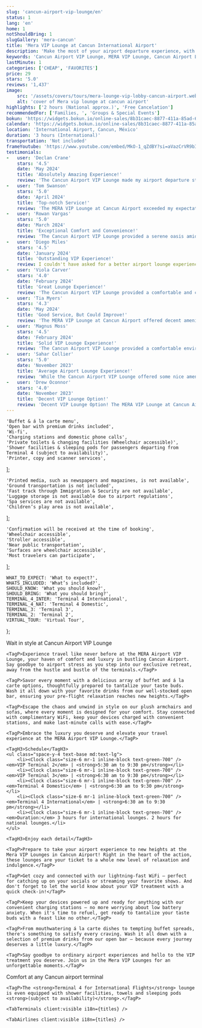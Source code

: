 ```yaml
---
slug: 'cancun-airport-vip-lounge/en'
status: 1
lang: 'en'
home: 1
notShouldBring: 1
slugGallery: 'mera-cancun'
title: 'Mera VIP Lounge at Cancun International Airport'
description: 'Make the most of your airport departure experience, with the comfort you deserve at the MERA Airport VIP Lounge at Cancun Airport.'
keywords: 'Cancun Airport VIP Lounge, MERA VIP Lounge, Cancun Airport Lounge, Cancun Airport VIP Service, Cancun Airport Lounge Access, Cancun Airport VIP Experience, Cancun Airport Lounge Pass'
lastMinute: 1
categories: ['CHEAP', 'FAVORITES']
price: 29
stars: '5.0'
reviews: '1,437'
image:
    src: '/assets/covers/tours/mera-lounge-vip-lobby-cancun-airport.webp'
    alt: 'cover of Mera vip lounge at cancun airport'
highlights: ['2 hours (National approx.)', 'Free Cancelation']
recommendedFor: ['Families, ', 'Groups & Special Events']
bokun: 'https://widgets.bokun.io/online-sales/8b31caec-8877-411a-85ad-682828170619/experience/735075?partialView=1'
calendar: 'https://widgets.bokun.io/online-sales/8b31caec-8877-411a-85ad-682828170619/experience-calendar/735075'
location: 'International Airport, Cancun, México'
duration: '3 hours (International)'
transportation: 'Not included'
frameYoutube: 'https://www.youtube.com/embed/MkO-1_qZdBY?si=aVazCrVR9bIeCyOY'
testimonials:
-   user: 'Declan Crane'
    stars: '4.5'
    date: 'May 2024'
    title: 'Absolutely Amazing Experience!'
    review: 'The Cancun Airport VIP Lounge made my airport departure stress-free and luxurious. From the delicious buffet to the unlimited drinks at the open bar, every detail was impeccable. The comfortable armchairs and charging stations were a bonus, allowing me to relax and recharge before my flight. Highly recommend this VIP experience to anyone traveling through Cancun Airport!'
-   user: 'Tom Swanson'
    stars: '5.0'
    date: 'April 2024'
    title: 'Top-notch Service!'
    review: 'The MERA VIP Lounge at Cancun Airport exceeded my expectations. The buffet and á la carte menu offered a wide variety of tasty options, and the open bar was well-stocked with my favorite drinks. The wifi and charging stations were convenient, and the staff was incredibly attentive. A must-try experience for anyone looking to elevate their airport journey! '
-   user: 'Rowan Vargas'
    stars: '5.0'
    date: 'March 2024'
    title: 'Exceptional Comfort and Convenience!'
    review: 'The Cancun Airport VIP Lounge provided a serene oasis amidst the bustling airport terminal. I enjoyed the delicious food, refreshing drinks, and comfortable seating while waiting for my flight. The wifi and charging stations were a lifesaver, allowing me to stay connected and productive. Overall, a fantastic way to start my journey!'
-   user: 'Diego Miles'
    stars: '4.5'
    date: 'January 2024'
    title: 'Outstanding VIP Experience!'
    review: I couldn't have asked for a better airport lounge experience than the one offered by the MERA VIP Lounge in Cancun. The buffet spread was impressive, and the open bar had a great selection of beverages. The lounge's amenities, including wifi and charging stations, made my wait time fly by. Highly recommend this VIP service to all travelers!
-   user: 'Viola Carver'
    stars: '4.0'
    date: 'February 2024'
    title: 'Great Lounge Experience!'
    review: 'The Cancun Airport VIP Lounge provided a comfortable and convenient space to relax before my flight. The buffet had a decent selection of food, and the open bar was a nice touch. The wifi and charging stations were useful, although I wish there were more seating options available. Overall, a pleasant experience.'
-   user: 'Tia Myers'
    stars: '4.3'
    date: 'May 2024'
    title: 'Good Service, But Could Improve!'
    review: 'The MERA VIP Lounge at Cancun Airport offered decent amenities, including a buffet and open bar. The staff was friendly and attentive. However, the seating area was a bit crowded, and the food options were somewhat limited. With a few improvements, this lounge could become even better.'
-   user: 'Magnus Moss'
    stars: '4.5'
    date: 'February 2024'
    title: 'Solid VIP Lounge Experience!'
    review: 'The Cancun Airport VIP Lounge provided a comfortable environment to wait for my flight. The buffet offered a decent selection of food, and the open bar had a good variety of drinks. The wifi and charging stations were convenient, although the lounge could use more seating options. Overall, a satisfactory experience.'
-   user: 'Sahar Collier'
    stars: '5.0'
    date: 'November 2023'
    title: 'Average Airport Lounge Experience!'
    review: 'While the Cancun Airport VIP Lounge offered some nice amenities, such as the buffet and open bar, I found the overall experience to be average. The seating area was a bit cramped, and the food options were limited. With some improvements, this lounge could provide a better experience for travelers. '
-   user: 'Drew Oconnor'
    stars: '4.0'
    date: 'November 2023'
    title: 'Decent VIP Lounge Option!'
    review: 'Decent VIP Lounge Option! The MERA VIP Lounge at Cancun Airport provided a comfortable space to relax before my flight. The buffet had a decent selection of food, and the open bar was a nice perk. However, the lounge could benefit from better organization and more seating options for guests.'
---
```




    'Buffet & á la carte menu',
    'Open bar with premium drinks included',
    'Wi-fi',
    'Charging stations and domestic phone calls',
    'Private toilets & changing facilities (Wheelchair accessible)',
    'Shower facilities & sleeping pods for passengers departing from Terminal 4 (subject to availability)',
    'Printer, copy and scanner services',
];

    'Printed media, such as newspapers and magazines, is not available',
    'Ground transportation is not included',
    'Fast track through Immigration & Security are not available',
    'Luggage storage is not available due to airport regulations',
    'Spa services are not available',
    'Children’s play area is not available',
];

    'Confirmation will be received at the time of booking',
    'Wheelchair accessible',
    'Stroller accessible',
    'Near public transportation',
    'Surfaces are wheelchair accessible',
    'Most travelers can participate',
];

    WHAT_TO_EXPECT: 'What to expect?',
    WHATS_INCLUDED: 'What’s included?',
    SHOULD_KNOW: 'What you should know?',
    SHOULD_BRING: 'What you should bring?',
    TERMINAL_4_INTER: 'Terminal 4 International',
    TERMINAL_4_NAT: 'Terminal 4 Domestic',
    TERMINAL_3: 'Terminal 3',
    TERMINAL_2: 'Terminal 2',
    VIRTUAL_TOUR: 'Virtual Tour',
};

<Accordion client:visible title={titles.WHAT_TO_EXPECT} idHash="whatToExpect">
    <TagH2>Wait in style at Cancun Airport VIP Lounge</TagH2>

    <TagP>Experience travel like never before at the MERA Airport VIP Lounge, your haven of comfort and luxury in bustling Cancun Airport. Say goodbye to airport stress as you step into our exclusive retreat, away from the hustle and bustle of the terminals.</TagP>

    <TagP>Savor every moment with a delicious array of buffet and á la carte options, thoughtfully prepared to tantalize your taste buds. Wash it all down with your favorite drinks from our well-stocked open bar, ensuring your pre-flight relaxation reaches new heights.</TagP>

    <TagP>Escape the chaos and unwind in style on our plush armchairs and sofas, where every moment is designed for your comfort. Stay connected with complimentary WiFi, keep your devices charged with convenient stations, and make last-minute calls with ease.</TagP>

    <TagP>Embrace the luxury you deserve and elevate your travel experience at the MERA Airport VIP Lounge.</TagP>

    <TagH3>Schedule</TagH3>
    <ul class="space-y-4 text-base md:text-lg">
        <li><Clock class="size-6 mr-1 inline-block text-green-700" /> <em>VIP Terminal 2</em> | <strong>5:30 am to 9:30 pm</strong></li>
        <li><Clock class="size-6 mr-1 inline-block text-green-700" /> <em>VIP Terminal 3</em> | <strong>6:30 am to 9:30 pm</strong></li>
        <li><Clock class="size-6 mr-1 inline-block text-green-700" /> <em>Terminal 4 Domestic</em> | <strong>6:30 am to 9:30 pm</strong></li>
        <li><Clock class="size-6 mr-1 inline-block text-green-700" /> <em>Terminal 4 International</em> | <strong>6:30 am to 9:30 pm</strong></li>
        <li><Clock class="size-6 mr-1 inline-block text-green-700" /> <em>Duration:</em> 3 hours for international lounges. 2 hours for national lounges.</li>
    </ul>

    <TagH3>Enjoy each detail</TagH3>

    <TagP>Prepare to take your airport experience to new heights at the Mera VIP Lounges in Cancun Airport! Right in the heart of the action, these lounges are your ticket to a whole new level of relaxation and indulgence.</TagP>

    <TagP>Get cozy and connected with our lightning-fast WiFi – perfect for catching up on your socials or streaming your favorite shows. And don't forget to let the world know about your VIP treatment with a quick check-in!</TagP>

    <TagP>Keep your devices powered up and ready for anything with our convenient charging stations – no more worrying about low battery anxiety. When it's time to refuel, get ready to tantalize your taste buds with a feast like no other.</TagP>

    <TagP>From mouthwatering á la carte dishes to tempting buffet spreads, there's something to satisfy every craving. Wash it all down with a selection of premium drinks from our open bar – because every journey deserves a little luxury.</TagP>

    <TagP>Say goodbye to ordinary airport experiences and hello to the VIP treatment you deserve. Join us in the Mera VIP Lounges for an unforgettable moments.</TagP>
</Accordion>

<Accordion client:visible title={titles.WHATS_INCLUDED} idHash="whatsIncluded">
    <Inclusions includes={includes} notIncludes={notIncludes} />
</Accordion>

<Accordion client:visible title={titles.SHOULD_KNOW} idHash="whatYouShouldKnow">
    <ShouldKnow shouldKnow={shouldKnow} />
</Accordion>

<Accordion client:visible title={titles.VIRTUAL_TOUR} idHash="virtualTour">
    <TagH3>Comfort at any Cancun airport terminal</TagH3>

    <TagP>The <strong>Terminal 4 for International Flights</strong> lounge is even equipped with shower facilities, towels and sleeping pods <strong>(subject to availability)</strong>.</TagP>

    <TabTerminals client:visible i18n={titles} />

    <TabAirlines client:visible i18n={titles} />
</Accordion>